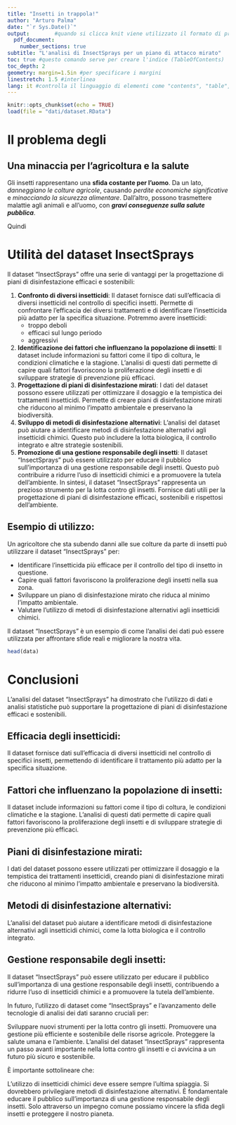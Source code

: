 ```yaml
---
title: "Insetti in trappola!"
author: "Arturo Palma"
date: "`r Sys.Date()`"
output:        #quando si clicca knit viene utilizzato il formato di prima riga (se ce ne sono diversi)
  pdf_document:     
    number_sections: true
subtitle: "L'analisi di InsectSprays per un piano di attacco mirato"
toc: true #questo comando serve per creare l'indice (TableOfContents)
toc_depth: 2
geometry: margin=1.5in #per specificare i margini
linestretch: 1.5 #interlinea
lang: it #controlla il linguaggio di elementi come "contents", "table", "figure", ecc.
---
```


```r
knitr::opts_chunk$set(echo = TRUE)
load(file = "dati/dataset.RData")
```
# Il problema degli \color{green}{insetti}\normalcolor

## Una minaccia per l'agricoltura e la salute

Gli insetti rappresentano una **sfida costante per l'uomo**. Da un lato, *danneggiano le colture agricole*, causando *perdite economiche significative* e *minacciando la sicurezza alimentare*. Dall'altro, possono trasmettere malattie agli animali e all'uomo, con ***gravi conseguenze sulla salute pubblica***.

Quindi

**\LARGE\color{red}{DISTRUGGIAMOLI}**\normalcolor\normalsize

**\LARGE\color{red}{TUTTI}**\normalcolor\normalsize

**\LARGE\color{red}{SUBITO}**\normalcolor\normalsize

# Utilità del dataset InsectSprays

Il dataset "InsectSprays" offre una serie di vantaggi per la progettazione di piani di disinfestazione efficaci e sostenibili:

1. **Confronto di diversi insetticidi**: Il dataset fornisce dati sull'efficacia di diversi insetticidi nel controllo di specifici insetti.
Permette di confrontare l'efficacia dei diversi trattamenti e di identificare l'insetticida più adatto per la specifica situazione. Potremmo avere insetticidi:
    - troppo deboli
    - efficaci sul lungo periodo
    - aggressivi
2. **Identificazione dei fattori che influenzano la popolazione di insetti**: Il dataset include informazioni su fattori come il tipo di coltura, le condizioni climatiche e la stagione.
L'analisi di questi dati permette di capire quali fattori favoriscono la proliferazione degli insetti e di sviluppare strategie di prevenzione più efficaci.
3. **Progettazione di piani di disinfestazione mirati**: I dati del dataset possono essere utilizzati per ottimizzare il dosaggio e la tempistica dei trattamenti insetticidi.
Permette di creare piani di disinfestazione mirati che riducono al minimo l'impatto ambientale e preservano la biodiversità.
4. **Sviluppo di metodi di disinfestazione alternativi**: L'analisi del dataset può aiutare a identificare metodi di disinfestazione alternativi agli insetticidi chimici.
Questo può includere la lotta biologica, il controllo integrato e altre strategie sostenibili.
5. **Promozione di una gestione responsabile degli insetti**: Il dataset "InsectSprays" può essere utilizzato per educare il pubblico sull'importanza di una gestione responsabile degli insetti.
Questo può contribuire a ridurre l'uso di insetticidi chimici e a promuovere la tutela dell'ambiente. In sintesi, il dataset "InsectSprays" rappresenta un prezioso strumento per la lotta contro gli insetti. Fornisce dati utili per la progettazione di piani di disinfestazione efficaci, sostenibili e rispettosi dell'ambiente.

## Esempio di utilizzo:

Un agricoltore che sta subendo danni alle sue colture da parte di insetti può utilizzare il dataset "InsectSprays" per:

- Identificare l'insetticida più efficace per il controllo del tipo di insetto in questione.
- Capire quali fattori favoriscono la proliferazione degli insetti nella sua zona.
- Sviluppare un piano di disinfestazione mirato che riduca al minimo l'impatto ambientale.
- Valutare l'utilizzo di metodi di disinfestazione alternativi agli insetticidi chimici.

Il dataset "InsectSprays" è un esempio di come l'analisi dei dati può essere utilizzata per affrontare sfide reali e migliorare la nostra vita.


```r
head(data)
```

# Conclusioni

L'analisi del dataset "InsectSprays" ha dimostrato che l'utilizzo di dati e analisi statistiche può supportare la progettazione di piani di disinfestazione efficaci e sostenibili.

## Efficacia degli insetticidi:

Il dataset fornisce dati sull'efficacia di diversi insetticidi nel controllo di specifici insetti, permettendo di identificare il trattamento più adatto per la specifica situazione.

## Fattori che influenzano la popolazione di insetti:

Il dataset include informazioni su fattori come il tipo di coltura, le condizioni climatiche e la stagione. L'analisi di questi dati permette di capire quali fattori favoriscono la proliferazione degli insetti e di sviluppare strategie di prevenzione più efficaci.

## Piani di disinfestazione mirati:

I dati del dataset possono essere utilizzati per ottimizzare il dosaggio e la tempistica dei trattamenti insetticidi, creando piani di disinfestazione mirati che riducono al minimo l'impatto ambientale e preservano la biodiversità.

## Metodi di disinfestazione alternativi:

L'analisi del dataset può aiutare a identificare metodi di disinfestazione alternativi agli insetticidi chimici, come la lotta biologica e il controllo integrato.

## Gestione responsabile degli insetti:

Il dataset "InsectSprays" può essere utilizzato per educare il pubblico sull'importanza di una gestione responsabile degli insetti, contribuendo a ridurre l'uso di insetticidi chimici e a promuovere la tutela dell'ambiente.

In futuro, l'utilizzo di dataset come "InsectSprays" e l'avanzamento delle tecnologie di analisi dei dati saranno cruciali per:

Sviluppare nuovi strumenti per la lotta contro gli insetti.
Promuovere una gestione più efficiente e sostenibile delle risorse agricole.
Proteggere la salute umana e l'ambiente.
L'analisi del dataset "InsectSprays" rappresenta un passo avanti importante nella lotta contro gli insetti e ci avvicina a un futuro più sicuro e sostenibile.

È importante sottolineare che:

L'utilizzo di insetticidi chimici deve essere sempre l'ultima spiaggia.
Si dovrebbero privilegiare metodi di disinfestazione alternativi.
È fondamentale educare il pubblico sull'importanza di una gestione responsabile degli insetti.
Solo attraverso un impegno comune possiamo vincere la sfida degli insetti e proteggere il nostro pianeta.
